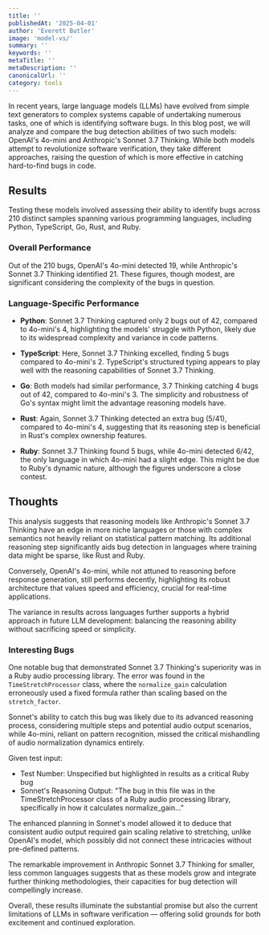 ```yaml
---
title: ''
publishedAt: '2025-04-01'
author: 'Everett Butler'
image: 'model-vs/'
summary: ''
keywords: ''
metaTitle: ''
metaDescription: ''
canonicalUrl: ''
category: tools
---
```


In recent years, large language models (LLMs) have evolved from simple text generators to complex systems capable of undertaking numerous tasks, one of which is identifying software bugs. In this blog post, we will analyze and compare the bug detection abilities of two such models: OpenAI's 4o-mini and Anthropic's Sonnet 3.7 Thinking. While both models attempt to revolutionize software verification, they take different approaches, raising the question of which is more effective in catching hard-to-find bugs in code.

## Results

Testing these models involved assessing their ability to identify bugs across 210 distinct samples spanning various programming languages, including Python, TypeScript, Go, Rust, and Ruby.

### Overall Performance

Out of the 210 bugs, OpenAI's 4o-mini detected 19, while Anthropic's Sonnet 3.7 Thinking identified 21. These figures, though modest, are significant considering the complexity of the bugs in question.

### Language-Specific Performance

- **Python**: Sonnet 3.7 Thinking captured only 2 bugs out of 42, compared to 4o-mini's 4, highlighting the models' struggle with Python, likely due to its widespread complexity and variance in code patterns.

- **TypeScript**: Here, Sonnet 3.7 Thinking excelled, finding 5 bugs compared to 4o-mini's 2. TypeScript's structured typing appears to play well with the reasoning capabilities of Sonnet 3.7 Thinking.

- **Go**: Both models had similar performance, 3.7 Thinking catching 4 bugs out of 42, compared to 4o-mini's 3. The simplicity and robustness of Go's syntax might limit the advantage reasoning models have.

- **Rust**: Again, Sonnet 3.7 Thinking detected an extra bug (5/41), compared to 4o-mini's 4, suggesting that its reasoning step is beneficial in Rust's complex ownership features.

- **Ruby**: Sonnet 3.7 Thinking found 5 bugs, while 4o-mini detected 6/42, the only language in which 4o-mini had a slight edge. This might be due to Ruby's dynamic nature, although the figures underscore a close contest.

## Thoughts

This analysis suggests that reasoning models like Anthropic's Sonnet 3.7 Thinking have an edge in more niche languages or those with complex semantics not heavily reliant on statistical pattern matching. Its additional reasoning step significantly aids bug detection in languages where training data might be sparse, like Rust and Ruby.

Conversely, OpenAI's 4o-mini, while not attuned to reasoning before response generation, still performs decently, highlighting its robust architecture that values speed and efficiency, crucial for real-time applications.

The variance in results across languages further supports a hybrid approach in future LLM development: balancing the reasoning ability without sacrificing speed or simplicity.

### Interesting Bugs

One notable bug that demonstrated Sonnet 3.7 Thinking's superiority was in a Ruby audio processing library. The error was found in the `TimeStretchProcessor` class, where the `normalize_gain` calculation erroneously used a fixed formula rather than scaling based on the `stretch_factor`. 

Sonnet's ability to catch this bug was likely due to its advanced reasoning process, considering multiple steps and potential audio output scenarios, while 4o-mini, reliant on pattern recognition, missed the critical mishandling of audio normalization dynamics entirely.

Given test input:
- Test Number: Unspecified but highlighted in results as a critical Ruby bug
- Sonnet's Reasoning Output: "The bug in this file was in the TimeStretchProcessor class of a Ruby audio processing library, specifically in how it calculates normalize_gain..."

The enhanced planning in Sonnet's model allowed it to deduce that consistent audio output required gain scaling relative to stretching, unlike OpenAI's model, which possibly did not connect these intricacies without pre-defined patterns.

The remarkable improvement in Anthropic Sonnet 3.7 Thinking for smaller, less common languages suggests that as these models grow and integrate further thinking methodologies, their capacities for bug detection will compellingly increase.

Overall, these results illuminate the substantial promise but also the current limitations of LLMs in software verification — offering solid grounds for both excitement and continued exploration.